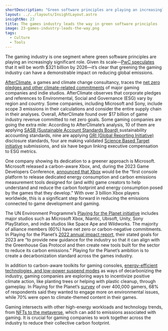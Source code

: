 ```yaml
---
shortDescription: "Green software principles are playing an increasingly significant role in the gaming industry."
layout: ../../layouts/InsightLayout.astro
insightNo: 23
title: The games industry leads the way in green software principles
image: 23-games-industry-leads-the-way.png
tags:
  - Culture
  - Tools
---
```


The gaming industry is one segment where green software principles are playing an increasingly significant role. Given its scale—[PwC speculates](https://www.pwc.com/gx/en/industries/tmt/media/outlook/outlook-perspectives.html) that it will be worth $321 billion by 2026—it’s clear that greening the gaming industry can have a demonstrable impact on reducing global emissions.

[AfterClimate,](https://www.afterclimate.com.au/about) a games and climate change consultancy, traces the [net zero pledges and other climate-related commitments](https://www.afterclimate.com.au/net-zero-snapshots/net-zero-snapshot-2022?ref=gtg.benabraham.net) of major gaming companies and indie studios. AfterClimate observes that corporate pledges and references to Environmental, Social and Governance (ESG) vary by region and country. Some companies, including Microsoft and Sony, include scope 3 emissions in their calculations and consider the entire supply chain in their analyses. Overall, AfterClimate found over $17 billion of game industry revenue committed to net zero goals. Some gaming companies are going the extra mile: According to AfterClimate’s analysis, 10 of them are applying [SASB (Sustainable Account Standards Board) ](https://www.sustainablebizconsulting.com/services/sasb-reporting?utm_term=sasb%20standards&utm_campaign=CDP+Reporting&utm_source=adwords&utm_medium=ppc&hsa_acc=5625327721&hsa_cam=16513193214&hsa_grp=134260109437&hsa_ad=586671105342&hsa_src=g&hsa_tgt=kwd-1640279885038&hsa_kw=sasb%20standards&hsa_mt=b&hsa_net=adwords&hsa_ver=3&gad=1&gclid=Cj0KCQjwxYOiBhC9ARIsANiEIfYhxiCw7xNXhinZ7ikjm50QHcYSA6kMYzxLcMmDdz3QSQHmQ8CiOMAaArK1EALw_wcB)sustainability accounting standards, nine are applying [GRI (Global Reporting Initiative) ](https://www.globalreporting.org/about-gri/)disclosure standards, four are making validated [Science Based Target initiative](https://sciencebasedtargets.org/) submissions, and six have begun linking executive compensation to ESG metrics.

One company showing its dedication to a greener approach is Microsoft. Microsoft released a carbon-aware Xbox, and, during the 2023 Game Developers Conference, [announced that Xbox](https://learn.microsoft.com/en-us/gaming/sustainability/sustainability-overview) would be the “first console platform to release dedicated energy consumption and carbon emissions measurement tools designed for (and with) game creators to help understand and reduce the carbon footprint and energy consumption posed by the games that they develop.” With over 3 billion Xbox players worldwide, this is a significant step forward in reducing the emissions connected to game development and gaming.

The UN Environment Programme’s [Playing for the Planet initiative](https://playing4theplanet.org/) includes major studios such as Microsoft Xbox, Niantic, Ubisoft, Unity, Sony PlayStation, and indie studios like Space Ape and Wildworks. The majority of alliance members (60%) have net zero or carbon-negative commitments. In Playing for the Planet’s [2022 annual impact report](https://playing4theplanet.org/AIR), their stated goals for 2023 are “to provide new guidance for the industry so that it can align with the Greenhouse Gas Protocol and then create new tools built for the sector to reduce its carbon emissions.” Playing for the Planet’s ambition is to create a decarbonization standard across the games industry.

In addition to carbon-aware toolkits for gaming consoles, [energy-efficient technologies, and low-power suspend modes](https://www.unep.org/news-and-stories/press-release/video-games-industry-levels-fight-against-climate-change) as ways of decarbonizing the industry, gaming companies are exploring ways to incentivize positive climate action, like planting trees or helping with plastic cleanup, through gameplay. In Playing for the Planet’s [survey](https://9888fb1c876fc09a.azureedge.net/media/Playing4ThePlanet/Reports/PlayingForThePlanet_Report_2022_V17.pdf) of over 400,000 gamers, 68% of respondents said they wanted to engage more on environmental issues, while 70% were open to climate-themed content in their games.

Gaming intersects with other high-energy workloads and technology trends, from [NFTs to the metaverse](https://www.ey.com/en_us/tmt/what-s-possible-for-the-gaming-industry-in-the-next-dimension/chapter-3-insights-on-the-metaverse-and-the-future-of-gaming), which can add to emissions associated with gaming. It is crucial for gaming companies to work together across the industry to reduce their collective carbon footprint.